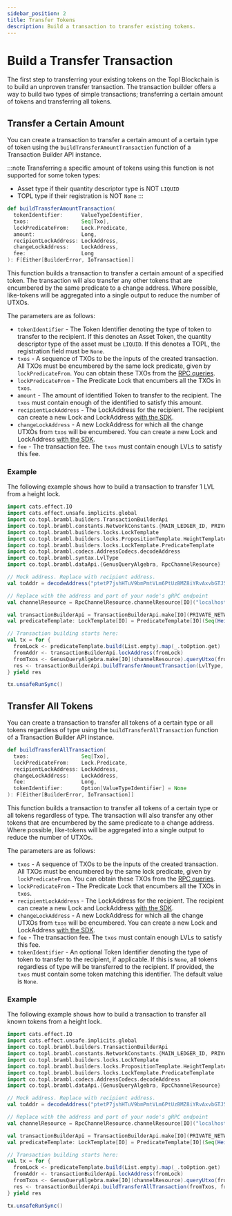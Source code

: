 ```yaml
---
sidebar_position: 2
title: Transfer Tokens
description: Build a transaction to transfer existing tokens.
---
```



# Build a Transfer Transaction

The first step to transferring your existing tokens on the Topl Blockchain is to build an unproven transfer transaction.
The transaction builder offers a way to build two types of simple transactions; transferring a certain amount of tokens
and transferring all tokens.

<RevealedLock/>

## Transfer a Certain Amount

You can create a transaction to transfer a certain amount of a certain type of token using
the <ScaladocLink path="co/topl/brambl/builders/TransactionBuilderApi.html#buildTransferAmountTransaction(ValueTypeIdentifier,Seq[Txo],Predicate,Long,LockAddress,LockAddress,Long):F[Either[BuilderError,IoTransaction]]"><code>buildTransferAmountTransaction</code></ScaladocLink>
function of a Transaction Builder API instance.

:::note
Transferring a specific amount of tokens using this function is not supported for some token types:
- Asset type if their quantity descriptor type is NOT `LIQUID`
- TOPL type if their registration is NOT `None`
:::

```scala
def buildTransferAmountTransaction(
  tokenIdentifier:      ValueTypeIdentifier,
  txos:                 Seq[Txo],
  lockPredicateFrom:    Lock.Predicate,
  amount:               Long,
  recipientLockAddress: LockAddress,
  changeLockAddress:    LockAddress,
  fee:                  Long
): F[Either[BuilderError, IoTransaction]]
```

This function builds a transaction to transfer a certain amount of a specified token. The transaction will also transfer
any other tokens that are encumbered by the same predicate to a change address. Where possible, like-tokens will be
aggregated into a single output to reduce the number of UTXOs.

The parameters are as follows:
- `tokenIdentifier` - The Token Identifier denoting the type of token to transfer to the recipient. If this denotes an
Asset Token, the quantity descriptor type of the asset must be `LIQUID`. If this denotes a TOPL, the registration field
must be `None`.
- `txos` - A sequence of TXOs to be the inputs of the created transaction. All TXOs must be encumbered by the same lock
predicate, given by `lockPredicateFrom`. You can obtain these TXOs from the [RPC queries](../rpc#querying-utxos).
- `lockPredicateFrom` - The Predicate Lock that encumbers all the TXOs in `txos`.
- `amount` - The amount of identified Token to transfer to the recipient. The `txos` must contain enough of the
identified to satisfy this amount.
- `recipientLockAddress` - The LockAddress for the recipient. The recipient can create a new Lock and
LockAddress [with the SDK](../locks).
- `changeLockAddress` - A new LockAddress for which all the change UTXOs from `txos` will be encumbered. You can create a new
Lock and LockAddress [with the SDK](../locks).
- `fee` - The transaction fee. The `txos` must contain enough LVLs to satisfy this fee.

<TxReturn tokenType="transferred" />

### Example

The following example shows how to build a transaction to transfer 1 LVL from a height lock.

```scala
import cats.effect.IO
import cats.effect.unsafe.implicits.global
import co.topl.brambl.builders.TransactionBuilderApi
import co.topl.brambl.constants.NetworkConstants.{MAIN_LEDGER_ID, PRIVATE_NETWORK_ID}
import co.topl.brambl.builders.locks.LockTemplate
import co.topl.brambl.builders.locks.PropositionTemplate.HeightTemplate
import co.topl.brambl.builders.locks.LockTemplate.PredicateTemplate
import co.topl.brambl.codecs.AddressCodecs.decodeAddress
import co.topl.brambl.syntax.LvlType
import co.topl.brambl.dataApi.{GenusQueryAlgebra, RpcChannelResource}

// Mock address. Replace with recipient address.
val toAddr = decodeAddress("ptetP7jshHTuV9bmPmtVLm6PtUzBMZ8iYRvAxvbGTJ5VgiEPHqCCnZ8MLLdi").toOption.get

// Replace with the address and port of your node's gRPC endpoint
val channelResource = RpcChannelResource.channelResource[IO]("localhost", 9084, secureConnection = false)

val transactionBuilderApi = TransactionBuilderApi.make[IO](PRIVATE_NETWORK_ID, MAIN_LEDGER_ID)
val predicateTemplate: LockTemplate[IO] = PredicateTemplate[IO](Seq(HeightTemplate("header", 1, Long.MaxValue)), 1)

// Transaction building starts here:
val tx = for {
  fromLock <- predicateTemplate.build(List.empty).map(_.toOption.get)
  fromAddr <- transactionBuilderApi.lockAddress(fromLock)
  fromTxos <- GenusQueryAlgebra.make[IO](channelResource).queryUtxo(fromAddr)
  res <- transactionBuilderApi.buildTransferAmountTransaction(LvlType, fromTxos, fromLock.getPredicate, 1L, toAddr, toAddr, 1L)
} yield res

tx.unsafeRunSync()
```

## Transfer All Tokens

You can create a transaction to transfer all tokens of a certain type or all tokens regardless of type using
the <ScaladocLink path="co/topl/brambl/builders/TransactionBuilderApi.html#buildTransferAllTransaction(Seq[Txo],Predicate,LockAddress,LockAddress,Long,Option[ValueTypeIdentifier]):F[Either[BuilderError,IoTransaction]]"><code>buildTransferAllTransaction</code></ScaladocLink>
function of a Transaction Builder API instance.

```scala
def buildTransferAllTransaction(
  txos:                 Seq[Txo],
  lockPredicateFrom:    Lock.Predicate,
  recipientLockAddress: LockAddress,
  changeLockAddress:    LockAddress,
  fee:                  Long,
  tokenIdentifier:      Option[ValueTypeIdentifier] = None
): F[Either[BuilderError, IoTransaction]]
```

This function builds a transaction to transfer all tokens of a certain type or all tokens regardless of type. The
transaction will also transfer any other tokens that are encumbered by the same predicate to a change address. Where
possible, like-tokens will be aggregated into a single output to reduce the number of UTXOs.

The parameters are as follows:
- `txos` - A sequence of TXOs to be the inputs of the created transaction. All TXOs must be encumbered by the same lock
predicate, given by `lockPredicateFrom`. You can obtain these TXOs from the [RPC queries](../rpc#querying-utxos).
- `lockPredicateFrom` - The Predicate Lock that encumbers all the TXOs in `txos`.
- `recipientLockAddress` - The LockAddress for the recipient. The recipient can create a new Lock and
LockAddress [with the SDK](../locks).
- `changeLockAddress` - A new LockAddress for which all the change UTXOs from `txos` will be encumbered. You can create a new
Lock and LockAddress [with the SDK](../locks).
- `fee` - The transaction fee. The `txos` must contain enough LVLs to satisfy this fee.
- `tokenIdentifier` - An optional Token Identifier denoting the type of token to transfer to the recipient, if applicable.
If this is `None`, all tokens regardless of type will be transferred to the recipient. If provided, the `txos` must contain
some token matching this identifier. The default value is `None`.

<TxReturn tokenType="transferred" />

### Example

The following example shows how to build a transaction to transfer all known tokens from a height lock.

```scala
import cats.effect.IO
import cats.effect.unsafe.implicits.global
import co.topl.brambl.builders.TransactionBuilderApi
import co.topl.brambl.constants.NetworkConstants.{MAIN_LEDGER_ID, PRIVATE_NETWORK_ID}
import co.topl.brambl.builders.locks.LockTemplate
import co.topl.brambl.builders.locks.PropositionTemplate.HeightTemplate
import co.topl.brambl.builders.locks.LockTemplate.PredicateTemplate
import co.topl.brambl.codecs.AddressCodecs.decodeAddress
import co.topl.brambl.dataApi.{GenusQueryAlgebra, RpcChannelResource}

// Mock address. Replace with recipient address.
val toAddr = decodeAddress("ptetP7jshHTuV9bmPmtVLm6PtUzBMZ8iYRvAxvbGTJ5VgiEPHqCCnZ8MLLdi").toOption.get

// Replace with the address and port of your node's gRPC endpoint
val channelResource = RpcChannelResource.channelResource[IO]("localhost", 9084, secureConnection = false)

val transactionBuilderApi = TransactionBuilderApi.make[IO](PRIVATE_NETWORK_ID, MAIN_LEDGER_ID)
val predicateTemplate: LockTemplate[IO] = PredicateTemplate[IO](Seq(HeightTemplate("header", 1, Long.MaxValue)), 1)

// Transaction building starts here:
val tx = for {
  fromLock <- predicateTemplate.build(List.empty).map(_.toOption.get)
  fromAddr <- transactionBuilderApi.lockAddress(fromLock)
  fromTxos <- GenusQueryAlgebra.make[IO](channelResource).queryUtxo(fromAddr)
  res <- transactionBuilderApi.buildTransferAllTransaction(fromTxos, fromLock.getPredicate, toAddr, toAddr, 1L)
} yield res

tx.unsafeRunSync()
```